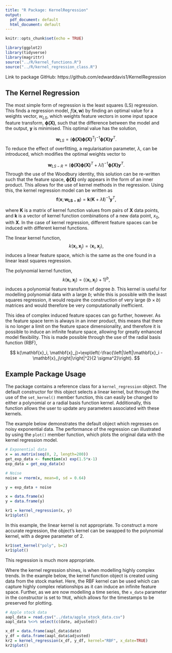 ---
title: "R Package: KernelRegression"
output:
  pdf_document: default
  html_document: default
---

```{r setup, include=FALSE}
knitr::opts_chunk$set(echo = TRUE)
```

```{r, message=FALSE}
library(ggplot2)
library(tidyverse)
library(magrittr)
source("../R/kernel_functions.R")
source("../R/kernel_regression_class.R")
```

Link to package GitHub: https://github.com/edwarddavis1/KernelRegression


## The Kernel Regression 

The most simple form of regression is the least squares (LS) regression. This finds a regression model, $f(\mathbf{x}, \mathbf{w})$ by finding an optimal value for a weights vector, $w_{LS}$, which weights feature vectors in some input space feature transform, $\mathbf{\phi(X)}$, such that the difference between the model and the output, $\mathbf{y}$ is minimised. This optimal value has the solution,

$$
\mathbf{w}_{LS}=(\mathbf{\phi(X)\phi(X)}^T)^{-1}\mathbf{\phi(X)y}^T.
$$
To reduce the effect of overfitting, a regularisation parameter, $\lambda$, can be introduced, which modifies the optimal weights vector to 

$$
\mathbf{w}_{LS-R}=(\mathbf{\phi(X)\phi(X)}^T + \lambda I)^{-1}\mathbf{\phi(X)y}^T.
$$
Through the use of the Woodbury identity, this solution can be re-written such that the feature space, $\mathbf{\phi(X)}$ only appears in the form of an inner product. This allows for the use of kernel methods in the regression. Using this, the kernel regression model can be written as 
$$
\mathbf{f}(\mathbf{x};\mathbf{w_{LS-R}})=\mathbf{k}(\mathbf{K}+\lambda \mathbf{I})^{-1}\mathbf{y}^T,
$$

where $\mathbf{K}$ is a matrix of kernel function values from pairs of $\mathbf{X}$ data points, and $\mathbf{k}$ is a vector of kernel function combinations of a new data point, $x_0$, with $\mathbf{X}$. In the case of kernel regression, different feature spaces can be induced with different kernel functions. 

The linear kernel function,
$$
k(\mathbf{x}_i, \mathbf{x}_j)=\langle \mathbf{x}_i, \mathbf{x}_j \rangle,
$$
induces a linear feature space, which is the same as the one found in a linear least squares regression. 

The polynomial kernel function,
$$
k(\mathbf{x}_i, \mathbf{x}_j)=(\langle \mathbf{x}_i, \mathbf{x}_j \rangle + 1)^b,
$$
induces a polynomial feature transform of degree $b$. This kernel is useful for modelling polynomial data with a large $b$; while this is possible with the least squares regression, it would require the construction of very large ($b \times b$) matrices and would therefore be very computationally inefficient.

This idea of complex induced feature spaces can go further, however. As the feature space term is always in an inner product, this means that there is no longer a limit on the feature space dimensionality, and therefore it is possible to induce an infinite feature space, allowing for greatly enhanced model flexibility. This is made possible through the use of the radial basis function (RBF), 

$$
k(\mathbf{x}_i, \mathbf{x}_j)=\exp\left(-\frac{\left|\left|\mathbf{x}_i - \mathbf{x}_j\right|\right|^2}{2 \sigma^2}\right).
$$


## Example Package Usage 

The package contains a reference class for a `kernel_regression` object. The default constructor for this object selects a linear kernel, but through the use of the `set_kernel()` member function, this can easily be changed to either a polynomial or a radial basis function kernel. Additionally, this function allows the user to update any parameters associated with these kernels. 

The example below demonstrates the default object which regresses on noisy exponential data. The performance of the regression can illustrated by using the `plot()` member function, which plots the original data with the kernel regression model.
```{r}
# Exponential data
x = as.matrix(seq(0, 2, length=200))
get_exp_data <- function(x) exp(1.5*x-1)
exp_data = get_exp_data(x)

# Noise
noise = rnorm(x, mean=0, sd = 0.64)

y = exp_data + noise

x = data.frame(x)
y = data.frame(y)

kr1 = kernel_regression(x, y)
kr1$plot()
```

In this example, the linear kernel is not appropriate. To construct a more accurate regression, the object's kernel can be swapped to the polynomial kernel, with a degree parameter of 2. 

```{r}
kr1$set_kernel("poly", b=2)
kr1$plot()
```

This regression is much more appropriate.

Where the kernel regression shines, is when modelling highly complex trends. In the example below, the kernel function object is created using data from the stock market. Here, the RBF kernel can be used which can capture highly complex relationships as it can induce an infinite feature space. Further, as we are now modelling a time series, the `x_date` parameter in the constructor is set to `TRUE`, which allows for the timestamps to be preserved for plotting. 

```{r}
# Apple stock data
aapl_data = read.csv("../data/apple_stock_data.csv")
aapl_data %<>% select(c(date, adjusted))

x_df = data.frame(aapl_data$date)
y_df = data.frame(aapl_data$adjusted)
kr2 = kernel_regression(x_df, y_df, kernel="RBF", x_date=TRUE)
kr2$plot()
```




















